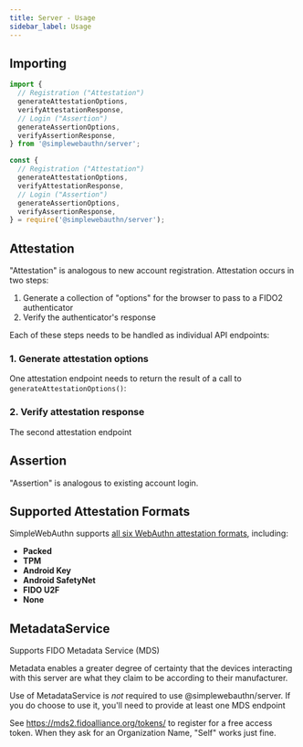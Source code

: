 ```yaml
---
title: Server - Usage
sidebar_label: Usage
---
```



## Importing

<LanguageTabs>
  <TabItem value="ts">

  ```ts
  import {
    // Registration ("Attestation")
    generateAttestationOptions,
    verifyAttestationResponse,
    // Login ("Assertion")
    generateAssertionOptions,
    verifyAssertionResponse,
  } from '@simplewebauthn/server';
  ```

  </TabItem>
  <TabItem value="js">

  ```js
  const {
    // Registration ("Attestation")
    generateAttestationOptions,
    verifyAttestationResponse,
    // Login ("Assertion")
    generateAssertionOptions,
    verifyAssertionResponse,
  } = require('@simplewebauthn/server');
  ```

  </TabItem>
</LanguageTabs>

## Attestation

"Attestation" is analogous to new account registration. Attestation occurs in two steps:

1. Generate a collection of "options" for the browser to pass to a FIDO2 authenticator
2. Verify the authenticator's response

Each of these steps needs to be handled as individual API endpoints:

### 1. Generate attestation options

One attestation endpoint needs to return the result of a call to `generateAttestationOptions()`:



### 2. Verify attestation response

The second attestation endpoint

## Assertion

"Assertion" is analogous to existing account login.

## Supported Attestation Formats

SimpleWebAuthn supports [all six WebAuthn attestation formats](https://w3c.github.io/webauthn/#sctn-defined-attestation-formats), including:

- **Packed**
- **TPM**
- **Android Key**
- **Android SafetyNet**
- **FIDO U2F**
- **None**

## MetadataService

Supports FIDO Metadata Service (MDS)

Metadata enables a greater degree of certainty that the devices interacting with this server are
what they claim to be according to their manufacturer.

Use of MetadataService is _not_ required to use @simplewebauthn/server. If you do choose to use
it, you'll need to provide at least one MDS endpoint

See https://mds2.fidoalliance.org/tokens/ to register for a free access token. When they ask for
an Organization Name, "Self" works just fine.
